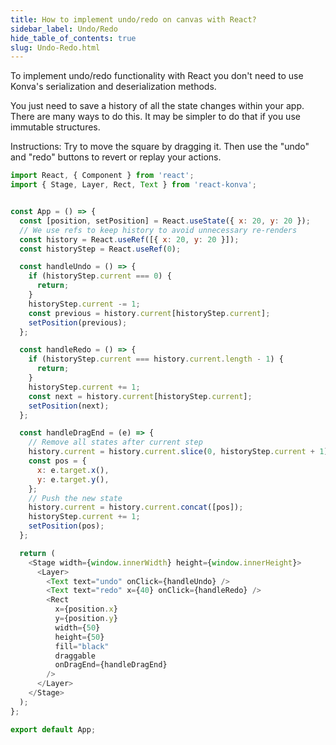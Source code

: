```yaml
---
title: How to implement undo/redo on canvas with React?
sidebar_label: Undo/Redo
hide_table_of_contents: true
slug: Undo-Redo.html
---
```


To implement undo/redo functionality with React you don't need to use Konva's serialization and deserialization methods.

You just need to save a history of all the state changes within your app. There are many ways to do this. It may be simpler to do that if you use immutable structures.

Instructions: Try to move the square by dragging it. Then use the "undo" and "redo" buttons to revert or replay your actions.

```js live react
import React, { Component } from 'react';
import { Stage, Layer, Rect, Text } from 'react-konva';


const App = () => {
  const [position, setPosition] = React.useState({ x: 20, y: 20 });
  // We use refs to keep history to avoid unnecessary re-renders
  const history = React.useRef([{ x: 20, y: 20 }]);
  const historyStep = React.useRef(0);

  const handleUndo = () => {
    if (historyStep.current === 0) {
      return;
    }
    historyStep.current -= 1;
    const previous = history.current[historyStep.current];
    setPosition(previous);
  };

  const handleRedo = () => {
    if (historyStep.current === history.current.length - 1) {
      return;
    }
    historyStep.current += 1;
    const next = history.current[historyStep.current];
    setPosition(next);
  };

  const handleDragEnd = (e) => {
    // Remove all states after current step
    history.current = history.current.slice(0, historyStep.current + 1);
    const pos = {
      x: e.target.x(),
      y: e.target.y(),
    };
    // Push the new state
    history.current = history.current.concat([pos]);
    historyStep.current += 1;
    setPosition(pos);
  };

  return (
    <Stage width={window.innerWidth} height={window.innerHeight}>
      <Layer>
        <Text text="undo" onClick={handleUndo} />
        <Text text="redo" x={40} onClick={handleRedo} />
        <Rect
          x={position.x}
          y={position.y}
          width={50}
          height={50}
          fill="black"
          draggable
          onDragEnd={handleDragEnd}
        />
      </Layer>
    </Stage>
  );
};

export default App;
```
